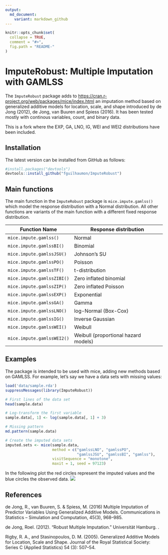 ```yaml
---
output:
  md_document:
    variant: markdown_github
---
```


```r
knitr::opts_chunk$set(
  collapse = TRUE,
  comment = "#>",
  fig.path = "README-"
)
```

# ImputeRobust: Multiple Imputation with GAMLSS

The `ImputeRobust` package adds
to [https://cran.r-project.org/web/packages/mice/index.html](MICE) an
imputation method based on generalized additive models for location,
scale, and shape introduced by de Jong (2012), de Jong, van Buuren and
Spiess (2016). It has been tested mostly with continous variables,
count, and binary data.

This is a fork where the EXP, GA, LNO, IG, WEI and WEI2 distributions have been included.

## Installation

The latest version can be installed from GitHub as follows:

```r
#install.packages("devtools")
devtools::install_github("fguilhaumon/ImputeRobust")
```

## Main functions

The main function in the `ImputeRobust` package is
`mice.impute.gamlss()` which model the response distribution with a
Normal distribution. All other functions are variants of the main
function with a different fixed response distribution.

|Function Name              | Response distribution                                                 |
|---------------------------|---------------------------------------------------------------------- |
|`mice.impute.gamlss()`     | Normal |
|`mice.impute.gamlssBI()`   | Binomial |
|`mice.impute.gamlssJSU()`  | Johnson's SU |
|`mice.impute.gamlssPO()`   | Poisson |
|`mice.impute.gamlssTF()`   | t-distribution |
|`mice.impute.gamlssZIBI()` | Zero inflated binomial |
|`mice.impute.gamlssZIP()`  | Zero inflated Poisson |
|`mice.impute.gamlssEXP()`  | Exponential |
|`mice.impute.gamlssGA()`   | Gamma |
|`mice.impute.gamlssLNO()`  | log-Normal (Box-Cox) |
|`mice.impute.gamlssIG()`   | Inverse Gaussian |
|`mice.impute.gamlssWEI()`  | Weibull  |
|`mice.impute.gamlssWEI2()` | Weibull (proportional hazard models) |


## Examples

The package is intended to be used with mice, adding new methods based
on GAMLSS. For example, let's say we have a data sets with missing values:

```r
load('data/sample.rda')
suppressMessages(library(ImputeRobust))
```

```r
# First lines of the data set
head(sample.data)

# Log-transform the first variable
sample.data[, 1] <- log(sample.data[, 1] + 3)
```

```r
# Missing pattern
md.pattern(sample.data)
```

```r
# Create the imputed data sets
imputed.sets <- mice(sample.data,
                     method = c("gamlssLNO", "gamlssPO",
                                "gamlssJSU", "gamlssBI", "gamlss"),
                     visitSequence = "monotone",
                     maxit = 1, seed = 97123)
```

In the following plot the red circles represent the imputed values and
the blue circles the observed data.
![](sample.png)

## References

de Jong, R., van Buuren, S. & Spiess, M. (2016) Multiple Imputation of
Predictor Variables Using Generalized Additive Models. Communications
in Statistics -- Simulation and Computation, 45(3), 968--985.

de Jong, Roel. (2012). “Robust Multiple Imputation.” Universität
Hamburg. \url{http://ediss.sub.uni-hamburg.de/volltexte/2012/5971/}.

Rigby, R. A., and Stasinopoulos, D. M. (2005). Generalized Additive
Models for Location, Scale and Shape. Journal of the Royal Statistical
Society: Series C (Applied Statistics) 54 (3): 507–54.

